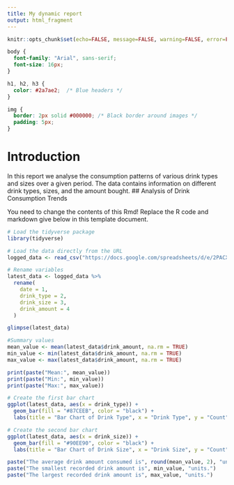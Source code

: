 ---
title: My dynamic report
output: html_fragment
---

```{r setup, include=FALSE}
knitr::opts_chunk$set(echo=FALSE, message=FALSE, warning=FALSE, error=FALSE)

```

```{css}
body {
  font-family: "Arial", sans-serif;
  font-size: 16px;
}

h1, h2, h3 {
  color: #2a7ae2;  /* Blue headers */
}

img {
  border: 2px solid #000000; /* Black border around images */
  padding: 5px;
}

```
# Introduction

In this report we analyse the consumption patterns of various drink types and sizes over a given period. The data contains information on different drink types, sizes, and the amount bought.
## Analysis of Drink Consumption Trends

You need to change the contents of this Rmd! Replace the R code and markdown give below in this template document.

```{r, echo=FALSE}
# Load the tidyverse package
library(tidyverse)

# Load the data directly from the URL
logged_data <- read_csv("https://docs.google.com/spreadsheets/d/e/2PACX-1vT5bk8poSzvRzA8hpjIqUR9leYBYhhrN0-pyEfSEyHT0-EM3s0JU3mLPn5ZeSgeGKLRzETC06JTHCst/pub?gid=497003675&single=true&output=csv")

# Rename variables
latest_data <- logged_data %>%
  rename(
    date = 1,
    drink_type = 2,
    drink_size = 3,
    drink_amount = 4
  )

glimpse(latest_data)

#Summary values
mean_value <- mean(latest_data$drink_amount, na.rm = TRUE)
min_value <- min(latest_data$drink_amount, na.rm = TRUE)
max_value <- max(latest_data$drink_amount, na.rm = TRUE)

print(paste("Mean:", mean_value))
print(paste("Min:", min_value))
print(paste("Max:", max_value))

# Create the first bar chart
ggplot(latest_data, aes(x = drink_type)) +
  geom_bar(fill = "#87CEEB", color = "black") +
  labs(title = "Bar Chart of Drink Type", x = "Drink Type", y = "Count")

# Create the second bar chart
ggplot(latest_data, aes(x = drink_size)) +
  geom_bar(fill = "#90EE90", color = "black") +
  labs(title = "Bar Chart of Drink Size", x = "Drink Size", y = "Count")

paste("The average drink amount consumed is", round(mean_value, 2), "units.")
paste("The smallest recorded drink amount is", min_value, "units.")
paste("The largest recorded drink amount is", max_value, "units.")

```


